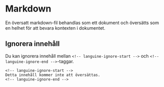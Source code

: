 # Markdown

En översatt markdown-fil behandlas som ett dokument och översätts som en helhet för att bevara kontexten i dokumentet.

## Ignorera innehåll

Du kan ignorera innehåll mellan `<!-- languine-ignore-start -->` och `<!-- languine-ignore-end -->`-taggar.

```mdx
<!-- languine-ignore-start -->
Detta innehåll kommer inte att översättas.
<!-- languine-ignore-end -->
``` 